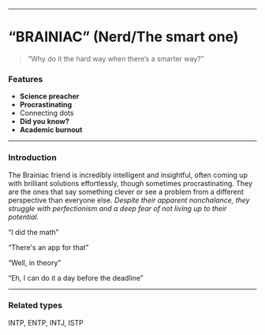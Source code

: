 ___

# “BRAINIAC” (Nerd/The smart one)

> “Why do it the hard way when there’s a smarter way?”

### Features

- **Science preacher**
- **Procrastinating**
- Connecting dots
- **Did you know?**
- **Academic burnout**

___

### Introduction

The Brainiac friend is incredibly intelligent and insightful, often coming up with brilliant solutions effortlessly, though sometimes procrastinating. They are the ones that say something clever or see a problem from a different perspective than everyone else. *Despite their apparent nonchalance, they struggle with perfectionism and a deep fear of not living up to their potential.*

“I did the math”

“There's an app for that”

“Well, in theory”

“Eh, I can do it a day before the deadline”

___
### Related types

INTP, ENTP, INTJ, ISTP